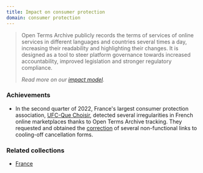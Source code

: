 ```yaml
---
title: Impact on consumer protection
domain: consumer protection
---
```


> Open Terms Archive publicly records the terms of services of online services in different languages and countries several times a day, increasing their readability and highlighting their changes. It is designed as a tool to steer platform governance towards increased accountability, improved legislation and stronger regulatory compliance.
>
> _Read more on our [impact model](/impact)._

### Achievements

- In the second quarter of 2022, France's largest consumer protection association, [UFC-Que Choisir](https://www.quechoisir.org), detected several irregularities in French online marketplaces thanks to Open Terms Archive tracking. They requested and obtained the [correction](https://github.com/OpenTermsArchive/france-versions/commit/0184178ee2fffbd5283c50f114e3211667391b15) of several non-functional links to cooling-off cancellation forms.

### Related collections

- [France](https://github.com/OpenTermsArchive/france-versions/)
